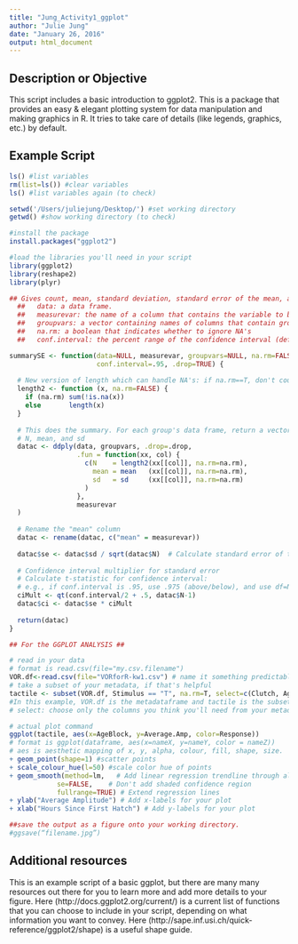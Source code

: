 ```yaml
---
title: "Jung_Activity1_ggplot"
author: "Julie Jung"
date: "January 26, 2016"
output: html_document
---
```


## Description or Objective
This script includes a basic introduction to ggplot2. This is a package that provides an easy & elegant plotting system for data manipulation and making graphics in R. It tries to take care of details (like legends, graphics, etc.) by default. 

## Example Script
```r

ls() #list variables
rm(list=ls()) #clear variables
ls() #list variables again (to check)

setwd('/Users/juliejung/Desktop/') #set working directory
getwd() #show working directory (to check)

#install the package
install.packages("ggplot2")

#load the libraries you'll need in your script
library(ggplot2)
library(reshape2)
library(plyr)

## Gives count, mean, standard deviation, standard error of the mean, and confidence interval (default 95%). ##
  ##   data: a data frame.
  ##   measurevar: the name of a column that contains the variable to be summariezed
  ##   groupvars: a vector containing names of columns that contain grouping variables
  ##   na.rm: a boolean that indicates whether to ignore NA's
  ##   conf.interval: the percent range of the confidence interval (default is 95%)

summarySE <- function(data=NULL, measurevar, groupvars=NULL, na.rm=FALSE,
                      conf.interval=.95, .drop=TRUE) {
  
  # New version of length which can handle NA's: if na.rm==T, don't count them
  length2 <- function (x, na.rm=FALSE) {
    if (na.rm) sum(!is.na(x))
    else       length(x)
  }
  
  # This does the summary. For each group's data frame, return a vector with
  # N, mean, and sd
  datac <- ddply(data, groupvars, .drop=.drop,
                 .fun = function(xx, col) {
                   c(N    = length2(xx[[col]], na.rm=na.rm),
                     mean = mean   (xx[[col]], na.rm=na.rm),
                     sd   = sd     (xx[[col]], na.rm=na.rm)
                   )
                 },
                 measurevar
  )
  
  # Rename the "mean" column    
  datac <- rename(datac, c("mean" = measurevar))
  
  datac$se <- datac$sd / sqrt(datac$N)  # Calculate standard error of the mean
  
  # Confidence interval multiplier for standard error
  # Calculate t-statistic for confidence interval: 
  # e.g., if conf.interval is .95, use .975 (above/below), and use df=N-1
  ciMult <- qt(conf.interval/2 + .5, datac$N-1)
  datac$ci <- datac$se * ciMult
  
  return(datac)
}

## For the GGPLOT ANALYSIS ##

# read in your data
# format is read.csv(file="my.csv.filename")
VOR.df<-read.csv(file="VORforR-kw1.csv") # name it something predictable
# take a subset of your metadata, if that's helpful
tactile <- subset(VOR.df, Stimulus == "T", na.rm=T, select=c(Clutch, AgeBlock, Individual, Response, AverageR2, Average.Amp, DiffRandL, HatchTime, HatchAge, HsinceH))
#In this example, VOR.df is the metadataframe and tactile is the subset of only the data that I think I'll need (i.e. only when Stimulus == "T")
# select: choose only the columns you think you'll need from your metadata. 

# actual plot command
ggplot(tactile, aes(x=AgeBlock, y=Average.Amp, color=Response)) 
# format is ggplot(dataframe, aes(x=nameX, y=nameY, color = nameZ)) 
# aes is aesthetic mapping of x, y, alpha, colour, fill, shape, size. 
+ geom_point(shape=1) #scatter points
+ scale_colour_hue(l=50) #scale color hue of points
+ geom_smooth(method=lm,   # Add linear regression trendline through all points
            se=FALSE,    # Don't add shaded confidence region
            fullrange=TRUE) # Extend regression lines
+ ylab("Average Amplitude") # Add x-labels for your plot
+ xlab("Hours Since First Hatch") # Add y-labels for your plot

##save the output as a figure onto your working directory. 
#ggsave(“filename.jpg”)

```


## Additional resources
This is an example script of a basic ggplot, but there are many many resources out there for you to learn more and add more details to your figure. Here (http://docs.ggplot2.org/current/) is a current list of functions that you can choose to include in your script, depending on what information you want to convey. Here (http://sape.inf.usi.ch/quick-reference/ggplot2/shape) is a useful shape guide. 
